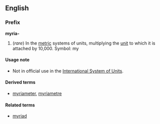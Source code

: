 ==English==
===Prefix===
'''myria-'''

#(''rare'') In the [[metric]] systems of units, multiplying the [[unit]] to which it is attached by 10,000. Symbol: my

====Usage note====
*Not in official use in the [[International System of Units]].

====Derived terms====
*[[myriameter]], [[myriametre]]

====Related terms====
*[[myriad]]